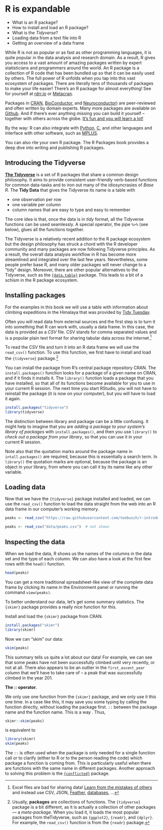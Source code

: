 # R is expandable

:::{ .goals }
* What is an R package?
* How to install and load an R package?
* What is the *Tidyverse*?
* Loading data from a text file into R
* Getting an overview of a data frame
:::

While R is not as popular or as fast as other programming languages, it is quite popular in the data analysis and research domain. As a result, R gives you access to a vast amount of amazing packages written by expert statisticians and programmers around the world. An R package is a collection of R code that has been bundled up so that it can be easily used by others. The full power of R unfolds when you tap into this vast ecosystem of
packages. There are literally tens of thousands of packages to make your life
easier! There's an R package for almost everything! See for yourself at
[rdrr.io](https://rdrr.io/) or [Metacran](https://www.r-pkg.org/).

Packages in [CRAN](https://cran.r-project.org/),
[BioConductor](https://www.bioconductor.org/), and
[Neuroconductor](https://neuroconductor.org/)) are peer-reviewed and often
written by domain experts. Many more packages are available on
[Github](https://github.com/topics/r?l=r). And if there's ever anything missing
you can build it yourself -- together with others across the globe. [It's fun
and you will learn a
lot!](https://www.rstudio.com/resources/rstudioglobal-2021/make-a-package-make-some-friends/)

By the way: R can also integrate with
[Python](https://rstudio.github.io/reticulate/), [C](http://www.rcpp.org/), and
other languages and interface with other software, such as
[MPLUS](https://mclust-org.github.io/mclust/).

You can also rite your own R package. The R Packages book provides a deep dive into writing and publishing R packages.

## Introducing the Tidyverse

[**The Tidyverse**](https://www.tidyverse.org/) is a set of R packages that
share a common design philosophy. It aims to provide consistent user-friendly
verb-based functions for common data-tasks and to iron out many of the
idiosyncrasies of *Base R*. The **Tidy Data** that gives the Tidyverse its name
is a table with

  * one observation per row
  * one variable per column
  * column names that are easy to type and easy to remember

The core idea is that, once the data is in *tidy* format, all the Tidyverse
functions can be used seamlessly. A special operator, the pipe `%>%` (see
below), glues all the functions together.

The Tidyverse is a relatively recent addition to the R package ecosystem but the
design philosophy has struck a chord with the R developer community and
many packages are now following Tidyverse principles. As a result, the overall
data analysis workflow in R has become more streamlined and integrated over
the last few years. Nevertheless, some people prefer base R, and many older
packages will never change to a "tidy" design. Moreover, there are other popular
alternatives to the Tidyverse, such as the
[`{data.table}`](https://rdatatable.gitlab.io/data.table/) package. This leads
to a bit of a schism in the R package ecosystem.

## Installing packages

For the examples in this book we will use a table with information about climbing expeditions in the Himalaya that was provided by [Tidy Tuesday](https://github.com/rfordatascience/tidytuesday/blob/master/data/2020/2020-09-22/readme.md).

Often you will read data from external sources and the first step is to turn it into something that R can work with, usually a data frame. In this case, the data is provided as a *CSV* file. CSV stands for comma separated values and is a popular plain text format for sharing tabular data across the internet.^[Excel files are bad for sharing data! [Learn from the mistakes of others](https://www.theverge.com/2020/8/6/21355674/human-genes-rename-microsoft-excel-misreading-dates) and instead use CSV, JSON, [Feather](https://blog.rstudio.com/2016/03/29/feather/), [databases](https://db.rstudio.com/databases/sqlite/), ...]

To read the CSV file and turn it into an R data frame we will use the `read_csv()`
function. To use this function, we first have to install and load the `{tidyverse}` package.^[ 
Usually, **packages** are collections of functions. The `{tidyverse}` package is a bit different, as it is actually a collection of other packages --- a *meta-package*. When you load it, it loads the most popular packages from theTidyverse, such as `{ggplot2}`, `{readr}`, and `{dplyr}`. For example, the `read_csv()` function is from the `{readr}` package.]

You can install the package from R's central package repository CRAN. The `install.packages()` function looks for a package of a given name on CRAN, and if it finds it installs it. The `library()` function loads a package that you have installed, so that all of its functions become available for you to use in your current R session. The next time you start RStudio, you will not have to reinstall the package (it is now on your computer), but you will have to load it again.

```r
install.packages("tidyverse")
library(tidyverse)
```

:::{.more}
The distinction between library and package can be a little confusing. It might help to imagine that you are *adding a package to your system's library of packages* with `install.packages()`, and then you use `library()` to *check out a package from your library*, so that you can use it in your current R session.

Note also that the quotation marks around the package name in `intall.packages()` are required, because this is essentially a search term. In `library()` the quotation marks are optional, because the package is an object in your library, from where you can call it by its name like any other variable.
:::

## Loading data

Now that we have the `{tidyverse}` package installed and loaded, we can use the `read_csv()` function to load the data straight from the web into an R data frame in our computer's working memory.

```r
peaks <- read_csv("https://raw.githubusercontent.com/teebusch/r-introduction/master/data/peaks.csv")
```
```r
peaks <- read_csv("data/peaks.csv")  # not shown
```

## Inspecting the data

When we load the data, R shows us the names of the columns in the data set and the type of each column. 
We can also have a look at the first few rows with the `head()` function.

```r
head(peaks)
```

You can get a more traditional spreadsheet-like view of the complete data frame by
clicking its name in the Environment panel or running the command `view(peaks)`.

To better understand our data, let's get some summary statistics. The `{skimr}`
package provides a really nice function for this. 

:::{ .exercise }
Install and load the `{skimr}` package from CRAN.

:::{ .answer}
```r
install.packages("skimr")
library(skimr)
```
:::
:::

Now we can "skim" our data:

```r
skim(peaks)
```

This summary tells us quite a lot about our data! For example, we can
see that some peaks have not been successfully climbed until very recently, or not at
all. There also appears to be an outlier in the `first_ascent_year` column that we'll 
have to take care of -- a peak that was successfully climbed in the year 201.

:::{ .more }
**The :: operator.** 

We only use one function from the `{skimr}` package, and we only use it this one time. 
In a case like this, it may save you some typing by calling the function directly, without loading the package first. 
`::` between the package name and
the function name. This is a way . Thus, 

```r
skimr::skim(peaks)
```

is equivalent to

```r
library(skimr)
skim(peaks)
```

The `::` is often used when the package is only needed for a single function
call or to clarify (either to R or to the person reading the code) which package a
function is coming from. This is particularly useful when there are functions
with the same name in different packages. Another approach to solving this
problem is the [`{conflicted}`](https://conflicted.r-lib.org/) package. 
:::
